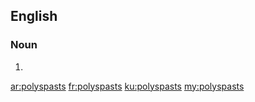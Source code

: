 ==English==

===Noun===
{{head|en|plural}}

# {{plural of|polyspast|lang=en}}

[[ar:polyspasts]]
[[fr:polyspasts]]
[[ku:polyspasts]]
[[my:polyspasts]]